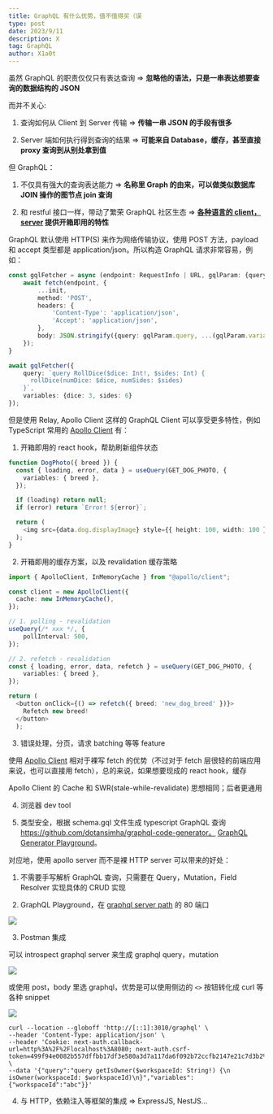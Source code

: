 ```yaml
---
title: GraphQL 有什么优势，值不值得买（误
type: post
date: 2023/9/11
description: X
tag: GraphQL
author: X1a0t
---
```


虽然 GraphQL 的职责仅仅只有表达查询 => **忽略他的语法，只是一串表达想要查询的数据结构的 JSON**

而并不关心:

1. 查询如何从 Client 到 Server 传输 => **传输一串 JSON 的手段有很多**

2. Server 端如何执行得到查询的结果 => **可能来自 Database，缓存，甚至直接 proxy 查询到从别处拿到值**

但 GraphQL：

1. 不仅具有强大的查询表达能力 => **名称里 Graph 的由来，可以做类似数据库 JOIN 操作的图节点 join 查询**

2. 和 restful 接口一样，带动了繁荣 GraphQL 社区生态 => **[各种语言的 client，server](https://graphql.org/code/) 提供开箱即用的特性**

GraphQL 默认使用 HTTP(S) 来作为网络传输协议，使用 POST 方法，payload 和 accept 类型都是 application/json。所以构造 GraphQL 请求非常容易，例如：

```typescript
const gqlFetcher = async (endpoint: RequestInfo | URL, gqlParam: {query: string, variables: Record<string,unknown>}, init?: RequestInit) => {
    await fetch(endpoint, {
        ...init,
        method: 'POST',
        headers: {
            'Content-Type': 'application/json',
            'Accept': 'application/json',
        },
        body: JSON.stringify({query: gqlParam.query, ...(gqlParam.variables ? gqlParam.variables : {})}),
    });
}

await gqlFetcher({
    query: `query RollDice($dice: Int!, $sides: Int) {
      rollDice(numDice: $dice, numSides: $sides)
    }`,
    variables: {dice: 3, sides: 6}
});
```

但是使用 Relay, Apollo Client 这样的 GraphQL Client 可以享受更多特性，例如 TypeScript 常用的 [Apollo Client](https://www.apollographql.com/docs/react/) 有：

1. 开箱即用的 react hook，帮助刷新组件状态

```typescript {2}
function DogPhoto({ breed }) {
  const { loading, error, data } = useQuery(GET_DOG_PHOTO, {
    variables: { breed },
  });

  if (loading) return null;
  if (error) return `Error! ${error}`;

  return (
    <img src={data.dog.displayImage} style={{ height: 100, width: 100 }} />
  );
}
```

2. 开箱即用的缓存方案，以及 revalidation 缓存策略

```typescript
import { ApolloClient, InMemoryCache } from "@apollo/client";

const client = new ApolloClient({
  cache: new InMemoryCache(),
});
```

```typescript {3}
// 1. polling - revalidation
useQuery(/* xxx */, {
    pollInterval: 500,
});
```

```typescript {2, 7}
// 2. refetch - revalidation
const { loading, error, data, refetch } = useQuery(GET_DOG_PHOTO, {
    variables: { breed },
});

return (
  <button onClick={() => refetch({ breed: 'new_dog_breed' })}>
    Refetch new breed!
  </button>
  );
```

3. 错误处理，分页，请求 batching 等等 feature

使用 [Apollo Client](https://www.apollographql.com/docs/react/) 相对于裸写 fetch 的优势（不过对于 fetch 层很轻的前端应用来说，也可以直接用 fetch），总的来说，如果想要现成的 react hook，缓存

Apollo Client 的 Cache 和 SWR(stale-while-revalidate) 思想相同；后者更通用

4. 浏览器 dev tool

5. 类型安全，根据 schema.gql 文件生成 typescript GraphQL 查询 https://github.com/dotansimha/graphql-code-generator。 [GraphQL Generator Playground](https://the-guild.dev/graphql/codegen)。

对应地，使用 apollo server 而不是裸 HTTP server 可以带来的好处：

[//]: # (访问 graphql 接口的方法：)

[//]: # ()
[//]: # (curl)

[//]: # (fetch)

[//]: # (GraphQL client libraries &#40;like Apollo Client&#41;)

[//]: # (GraphQL Playground)

[//]: # (postman)

1. 不需要手写解析 GraphQL 查询，只需要在 Query，Mutation，Field Resolver 实现具体的 CRUD 实现

2. GraphQL Playground，在 [graphql server path](https://github.com/toeverything/AFFiNE/blob/aefca9cebc818507ef735eec38918de4f41cbd88/apps/server/src/graphql.module.ts#L21) 的 80 端口

![](https://image.thorseraq.com/thorseraq/picb/main//imgs/202309141720204.png)

3. Postman 集成

可以 introspect graphql server 来生成 graphql query，mutation

![](https://image.thorseraq.com/thorseraq/picb/main//imgs/202309141732009.png)

或使用 post，body 里选 graphql，优势是可以使用侧边的 `<>` 按钮转化成 curl 等各种 snippet

![](https://image.thorseraq.com/thorseraq/picb/main//imgs/202309141746095.png)

```
curl --location --globoff 'http://[::1]:3010/graphql' \
--header 'Content-Type: application/json' \
--header 'Cookie: next-auth.callback-url=http%3A%2F%2Flocalhost%3A8080; next-auth.csrf-token=499f94e0082b557dffbb17df3e580a3d7a117da6f092b72ccfb2147e21c7d3b2%7C0195992ab4707e81509c36111aa22686ffb1b4e3e2276dcaa99e8462d21c70d7' \
--data '{"query":"query getIsOwner($workspaceId: String!) {\n  isOwner(workspaceId: $workspaceId)\n}","variables":{"workspaceId":"abc"}}'
```

4. 与 HTTP，依赖注入等框架的集成 => ExpressJS, NestJS...

[//]: # (```)

[//]: # (// query)

[//]: # (query getIsOwner&#40;$workspaceId: String!&#41; {)

[//]: # (  isOwner&#40;workspaceId: $workspaceId&#41;)

[//]: # (})

[//]: # ()
[//]: # (// query variables)

[//]: # ({)

[//]: # (    "workspaceId": "abc")

[//]: # (})

[//]: # (```)

[//]: # ()
[//]: # (如果没有参数，就可以省略前摇)

[//]: # ()
[//]: # (```)

[//]: # (query Workspaces {)

[//]: # (    workspaces {)

[//]: # (        id)

[//]: # (        public)

[//]: # (        createdAt)

[//]: # (        permission)

[//]: # (        memberCount)

[//]: # (        sharedPages)

[//]: # (    })

[//]: # (})

[//]: # ()
[//]: # ({)

[//]: # (    workspaces {)

[//]: # (        id)

[//]: # (        public)

[//]: # (        createdAt)

[//]: # (        permission)

[//]: # (        memberCount)

[//]: # (        sharedPages)

[//]: # (    })

[//]: # (})

[//]: # (```)

[//]: # ()
[//]: # (https://graphql.org/graphql-js/basic-types/ 一个最小化的 graphql server)

[//]: # ()
[//]: # (https://www.apollographql.com/blog/graphql/examples/what-is-a-graphql-query-graphql-query-using-apollo-explorer/ 还不错)

[//]: # ()
[//]: # (GrapQlConf 2023 https://graphql.org/conf/)

[//]: # ()
[//]: # (GrapQlConf 2022 回放 https://www.apollographql.com/events/virtual-event/graphql-summit/ （可单独写篇）)


[//]: # ()
[//]: # (```)

[//]: # (query {)

[//]: # (  article&#40;id: "articleId"&#41; {)

[//]: # (    title)

[//]: # (    author {)

[//]: # (      name)

[//]: # (      articles {)

[//]: # (        title)

[//]: # (      })

[//]: # (    })

[//]: # (  })

[//]: # (})

[//]: # (```)
